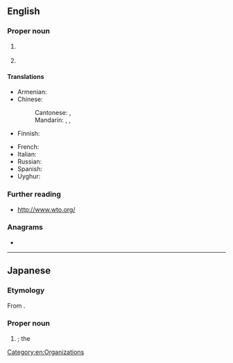 ==English==
{{wikipedia}}

===Proper noun===
{{en-proper noun}}

# {{lb|en|international law}} {{initialism of|en|World Trade Organization}}
# {{lb|en|history|international law}} {{initialism of|en|Warsaw Treaty Organization}}

====Translations====
{{trans-top|World Trade Organization}}
* Armenian: {{t+|hy|ԱՀԿ}}
* Chinese:
*: Cantonese: {{t|yue|世貿}}, {{t|yue|世贸|tr=sai3 mau6}}
*: Mandarin: {{t|cmn|WTO}}, {{t+|cmn|世貿}}, {{t+|cmn|世贸|tr=Shì-Mào}}
* Finnish: {{t+|fi|WTO}}
{{trans-mid}}
* French: {{t+|fr|OMC|f}}
* Italian: {{t|it|OMC}}
* Russian: {{t+|ru|ВТО|f}}
* Spanish: {{t+|es|OMC}}
* Uyghur: {{t|ug|د س ت}}
{{trans-bottom}}

===Further reading===
* http://www.wto.org/

===Anagrams===
* {{anagrams|en|a=otw|OTW|TOW|Tow|owt|tow|two|wot}}

[[Category:en:Organizations]]

----

==Japanese==

===Etymology===
From {{bor|ja|en|WTO|sort=たぶりゅうてぃいおお'}}.

===Proper noun===
{{ja-pos|proper|ダブリューティーオー}}

# {{syn of|ja|世界貿易機関|tr=Sekai Bōeki Kikan||{{l|en|World Trade Organization}}}}; the {{l|en|WTO}}

{{topics|ja|Organizations|sort=たぶりゅうてぃいおお'}}